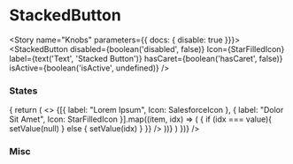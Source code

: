 


<Meta title="Components/Interactive/StackedButton" decorators={[withKnobs]} component={StackedButton} />

# StackedButton

<ImportPath component={StackedButton} section="interactive" />

<Story name="Knobs" parameters={{ docs: { disable: true }}}>
  <StackedButton
    disabled={boolean('disabled', false)}
    Icon={StarFilledIcon}
    label={text('Text', 'Stacked Button')}
    hasCaret={boolean('hasCaret', false)}
    isActive={boolean('isActive', undefined)}
  />
</Story>

<Preview isExpanded>
  <StackedButton
    Icon={StarFilledIcon}
    label='Stacked Button'
  />
</Preview>

<Props of={StackedButton} />

### States

<Story name="States">
  <State
    initialValue={null}
    render={((value, setValue) => {
      return (
        <>
          {[{ label: "Lorem Ipsum", Icon: SalesforceIcon }, { label: "Dolor Sit Amet", Icon: StarFilledIcon }].map((item, idx) => (
            <StackedButton
              Icon={item.Icon}
              label={item.label}
              isActive={value === idx}
              onClick={() => {
                if (idx === value){
                  setValue(null)
                } else {
                  setValue(idx)
                }
              }}
            />
          ))}
        </>
      )
    })}
  />
</Story>


### Misc

<Story name="Miscellaneous">
  <StackedButton
    Icon={CollectionPublicIcon}
    label="Add to Collections"
    hasCaret
  />
</Story>

